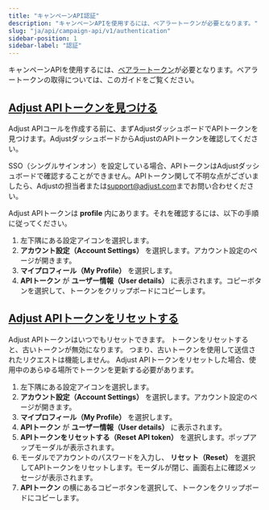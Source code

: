 ```yaml
---
title: "キャンペーンAPI認証"
description: "キャンペーンAPIを使用するには、ベアラートークンが必要となります。"
slug: "ja/api/campaign-api/v1/authentication"
sidebar-position: 1
sidebar-label: "認証"
---
```


キャンペーンAPIを使用するには、[ベアラートークン](https://developer.mozilla.org/en-US/docs/Web/HTTP/Authentication)が必要となります。ベアラートークンの取得については、このガイドをご覧ください。

## [Adjust APIトークンを見つける](find-your-adjust-api-token)

Adjust APIコールを作成する前に、まずAdjustダッシュボードでAPIトークンを見つけます。AdjustダッシュボードからAdjustのAPIトークンを確認してください。

<Callout type="important">

SSO（シングルサインオン）を設定している場合、APIトークンはAdjustダッシュボードで確認することができません。APIトークン関して不明な点がございましたら、Adjustの担当者または[support@adjust.com](mailto:support@adjust.com)までお問い合わせください。

</Callout>

Adjust APIトークンは **profile** 内にあります。それを確認するには、以下の手順に従ってください。

1. 左下隅にある設定アイコンを選択します。
2. **アカウント設定（Account Settings）** を選択します。アカウント設定のページが開きます。
3. **マイプロフィール（My Profile）** を選択します。
4. **APIトークン** が **ユーザー情報（User details）** に表示されます。コピーボタンを選択して、トークンをクリップボードにコピーします。

## [Adjust APIトークンをリセットする](reset-your-adjust-api-token)

Adjust APIトークンはいつでもリセットできます。 トークンをリセットすると、古いトークンが無効になります。 つまり、古いトークンを使用して送信されたリクエストは機能しません。 Adjust APIトークンをリセットした場合、使用中のあらゆる場所でトークンを更新する必要があります。

1. 左下隅にある設定アイコンを選択します。
2. **アカウント設定（Account Settings）** を選択します。アカウント設定のページが開きます。
3. **マイプロフィール（My Profile）** を選択します。
4. **APIトークン** が **ユーザー情報（User details）** に表示されます。
5. **APIトークンをリセットする（Reset API token）** を選択します。ポップアップモーダルが表示されます。
6. モーダルでアカウントのパスワードを入力し、 **リセット（Reset）** を選択してAPIトークンをリセットします。モーダルが閉じ、画面右上に確認メッセージが表示されます。
7. **APIトークン** の横にあるコピーボタンを選択して、トークンをクリップボードにコピーします。
